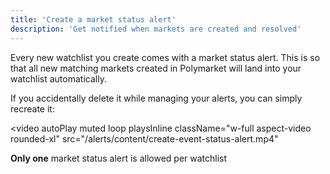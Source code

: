 ```yaml
---
title: 'Create a market status alert'
description: 'Get notified when markets are created and resolved'
---
```


Every new watchlist you create comes with a market status alert. This is so that all new matching markets created in Polymarket will land into your watchlist automatically.

If you accidentally delete it while managing your alerts, you can simply recreate it:

<video
  autoPlay
  muted
  loop
  playsInline
  className="w-full aspect-video rounded-xl"
  src="/alerts/content/create-event-status-alert.mp4"
></video>



<Tip>**Only one** market status alert is allowed per watchlist</Tip>
